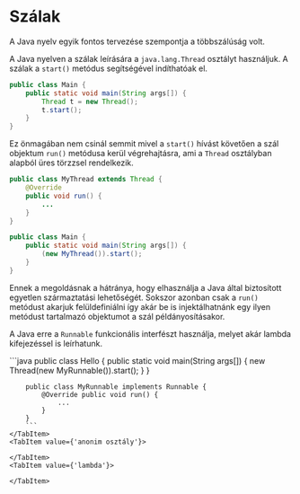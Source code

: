 
# Szálak

A Java nyelv egyik fontos tervezése szempontja a többszálúság volt.

A Java nyelven a szálak leírására a `java.lang.Thread` osztályt használjuk. A szálak a `start()` metódus segítségével
indíthatóak el.

```java
public class Main {
    public static void main(String args[]) {
        Thread t = new Thread();
        t.start();
    }
}
```

Ez önmagában nem csinál semmit mivel a `start()` hívást követően a szál objektum `run()` metódusa kerül végrehajtásra,
ami a `Thread` osztályban alapból üres törzzsel rendelkezik.

```java
public class MyThread extends Thread {
    @Override
    public void run() {
        ...
    }
}

public class Main {
    public static void main(String args[]) {
        (new MyThread()).start();
    }
}
```

Ennek a megoldásnak a hátránya, hogy elhasználja a Java által biztosított egyetlen származtatási lehetőségét. Sokszor
azonban csak a `run()` metódust akarjuk felüldefiniálni így akár be is injektálhatnánk egy ilyen metódust tartalmazó
objektumot a szál példányosításakor.

A Java erre a `Runnable` funkcionális interfészt használja, melyet akár lambda kifejezéssel is leírhatunk.

<Tabs>
    <TabItem value={'implementáció'}>
        ```java
        public class Hello {
            public static void main(String args[]) {
                new Thread(new MyRunnable()).start();
            }
        }

        public class MyRunnable implements Runnable {
            @Override public void run() {
                ...
            }
        }
        ```
    </TabItem>
    <TabItem value={'anonim osztály'}>

    </TabItem>
    <TabItem value={'lambda'}>

    </TabItem>
</Tabs>

